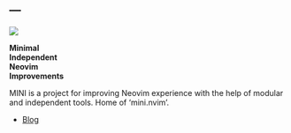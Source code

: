 ---
---

::: {.grid}

::: {.g-col-4}
:::

::: {.g-col-2}
![](assets/logo-mini.png)
:::

::: {.g-col-6}
__Minimal__<br>
__Independent__<br>
__Neovim__<br>
__Improvements__<br>
:::

:::

MINI is a project for improving Neovim experience with the help of modular and independent tools. Home of 'mini.nvim'.

- [Blog](blog.qmd)
